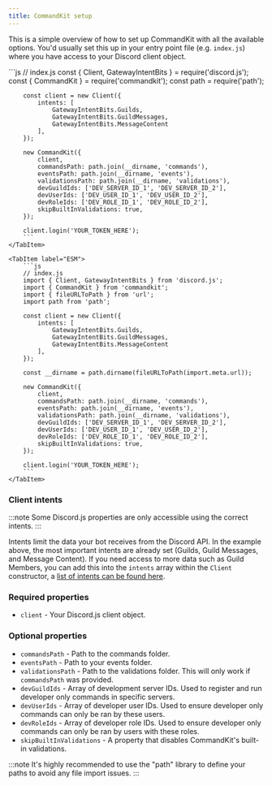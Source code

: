 ```yaml
---
title: CommandKit setup
---
```



<ViewTransitions fallback="swap" />

This is a simple overview of how to set up CommandKit with all the available options. You'd usually set this up in your entry point file (e.g. `index.js`) where you have access to your Discord client object.

<Tabs>
    <TabItem label="CommonJS">
        ```js
        // index.js
        const { Client, GatewayIntentBits } = require('discord.js');
        const { CommandKit } = require('commandkit');
        const path = require('path');

        const client = new Client({
            intents: [
                GatewayIntentBits.Guilds,
                GatewayIntentBits.GuildMessages,
                GatewayIntentBits.MessageContent
            ],
        });

        new CommandKit({
            client,
            commandsPath: path.join(__dirname, 'commands'),
            eventsPath: path.join(__dirname, 'events'),
            validationsPath: path.join(__dirname, 'validations'),
            devGuildIds: ['DEV_SERVER_ID_1', 'DEV_SERVER_ID_2'],
            devUserIds: ['DEV_USER_ID_1', 'DEV_USER_ID_2'],
            devRoleIds: ['DEV_ROLE_ID_1', 'DEV_ROLE_ID_2'],
            skipBuiltInValidations: true,
        });

        client.login('YOUR_TOKEN_HERE');
        ```
    </TabItem>

    <TabItem label="ESM">
        ```js
        // index.js
        import { Client, GatewayIntentBits } from 'discord.js';
        import { CommandKit } from 'commandkit';
        import { fileURLToPath } from 'url';
        import path from 'path';

        const client = new Client({
            intents: [
                GatewayIntentBits.Guilds,
                GatewayIntentBits.GuildMessages,
                GatewayIntentBits.MessageContent
            ],
        });

        const __dirname = path.dirname(fileURLToPath(import.meta.url));

        new CommandKit({
            client,
            commandsPath: path.join(__dirname, 'commands'),
            eventsPath: path.join(__dirname, 'events'),
            validationsPath: path.join(__dirname, 'validations'),
            devGuildIds: ['DEV_SERVER_ID_1', 'DEV_SERVER_ID_2'],
            devUserIds: ['DEV_USER_ID_1', 'DEV_USER_ID_2'],
            devRoleIds: ['DEV_ROLE_ID_1', 'DEV_ROLE_ID_2'],
            skipBuiltInValidations: true,
        });

        client.login('YOUR_TOKEN_HERE');
        ```
    </TabItem>

</Tabs>

### Client intents

:::note
Some Discord.js properties are only accessible using the correct intents.
:::

Intents limit the data your bot receives from the Discord API. In the example above, the most important intents are already set (Guilds, Guild Messages, and Message Content). If you need access to more data such as Guild Members, you can add this into the `intents` array within the `Client`
constructor, a [list of intents can be found here](https://discord-api-types.dev/api/discord-api-types-v10/enum/GatewayIntentBits).

### Required properties

-   `client` - Your Discord.js client object.

### Optional properties

-   `commandsPath` - Path to the commands folder.
-   `eventsPath` - Path to your events folder.
-   `validationsPath` - Path to the validations folder. This will only work if `commandsPath` was provided.
-   `devGuildIds` - Array of development server IDs. Used to register and run developer only commands in specific servers.
-   `devUserIds` - Array of developer user IDs. Used to ensure developer only commands can only be ran by these users.
-   `devRoleIds` - Array of developer role IDs. Used to ensure developer only commands can only be ran by users with these roles.
-   `skipBuiltInValidations` - A property that disables CommandKit's built-in validations.

:::note
It's highly recommended to use the "path" library to define your paths to avoid any file import issues.
:::
